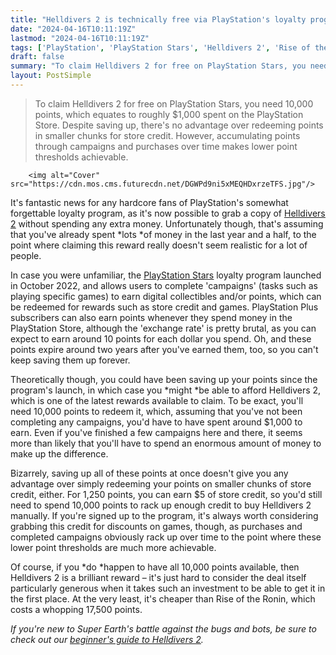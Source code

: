 ```yaml
---
title: "Helldivers 2 is technically free via PlayStation's loyalty program, but only if you've already dropped roughly $1,000 on games in the last year and a half"
date: "2024-04-16T10:11:19Z"
lastmod: "2024-04-16T10:11:19Z"
tags: ['PlayStation', 'PlayStation Stars', 'Helldivers 2', 'Rise of the Ronin', 'Loyalty Program', 'Campaign', 'Digital Collectibles', 'Store Credit', "Beginner's Guide"]
draft: false
summary: "To claim Helldivers 2 for free on PlayStation Stars, you need 10,000 points, which equates to roughly $1,000 spent on the PlayStation Store. Despite saving up, there's no advantage over redeeming points in smaller chunks for store credit. However, accumulating points through campaigns and purchases over time makes lower point thresholds achievable."
layout: PostSimple
---
```

> To claim Helldivers 2 for free on PlayStation Stars, you need 10,000 points, which equates to roughly $1,000 spent on the PlayStation Store. Despite saving up, there's no advantage over redeeming points in smaller chunks for store credit. However, accumulating points through campaigns and purchases over time makes lower point thresholds achievable.


        <img alt="Cover" src="https://cdn.mos.cms.futurecdn.net/DGWPd9ni5xMEQHDxrzeTFS.jpg"/>
        
It's fantastic news for any hardcore fans of PlayStation's somewhat forgettable loyalty program, as it's now possible to grab a copy of [<u>Helldivers 2</u>](https://www.gamesradar.com/helldivers-2-guide/) without spending any extra money. Unfortunately though, that's assuming that you've already spent *lots *of money in the last year and a half, to the point where claiming this reward really doesn't seem realistic for a lot of people.

In case you were unfamiliar, the [<u>PlayStation Stars</u>](https://www.gamesradar.com/playstation-stars-loyalty-program-rewards/) loyalty program launched in October 2022, and allows users to complete 'campaigns' (tasks such as playing specific games) to earn digital collectibles and/or points, which can be redeemed for rewards such as store credit and games. PlayStation Plus subscribers can also earn points whenever they spend money in the PlayStation Store, although the 'exchange rate' is pretty brutal, as you can expect to earn around 10 points for each dollar you spend. Oh, and these points expire around two years after you've earned them, too, so you can't keep saving them up forever. 

Theoretically though, you could have been saving up your points since the program's launch, in which case you *might *be able to afford Helldivers 2, which is one of the latest rewards available to claim. To be exact, you'll need 10,000 points to redeem it, which, assuming that you've not been completing any campaigns, you'd have to have spent around $1,000 to earn. Even if you've finished a few campaigns here and there, it seems more than likely that you'll have to spend an enormous amount of money to make up the difference.

Bizarrely, saving up all of these points at once doesn't give you any advantage over simply redeeming your points on smaller chunks of store credit, either. For 1,250 points, you can earn $5 of store credit, so you'd still need to spend 10,000 points to rack up enough credit to buy Helldivers 2 manually. If you're signed up to the program, it's always worth considering grabbing this credit for discounts on games, though, as purchases and completed campaigns obviously rack up over time to the point where these lower point thresholds are much more achievable. 

Of course, if you *do *happen to have all 10,000 points available, then Helldivers 2 is a brilliant reward – it's just hard to consider the deal itself particularly generous when it takes such an investment to be able to get it in the first place. At the very least, it's cheaper than Rise of the Ronin, which costs a whopping 17,500 points.

*If you're new to Super Earth's battle against the bugs and bots, be sure to check out our *[<u><em>beginner's guide to Helldivers 2</em></u>](https://www.gamesradar.com/helldivers-2-beginners-guide/)*.*
        